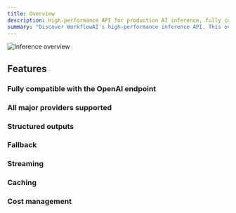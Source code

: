 ```yaml
---
title: Overview
description: High-performance API for production AI inference, fully compatible with the OpenAI endpoint.
summary: "Discover WorkflowAI's high-performance inference API. This overview highlights key features like OpenAI compatibility, multi-provider support, structured outputs, and cost management."
---
```


![Inference overview](</images/inference/overview.png>)

## Features

### Fully compatible with the OpenAI endpoint

### All major providers supported

### Structured outputs

### Fallback

### Streaming

### Caching

### Cost management

